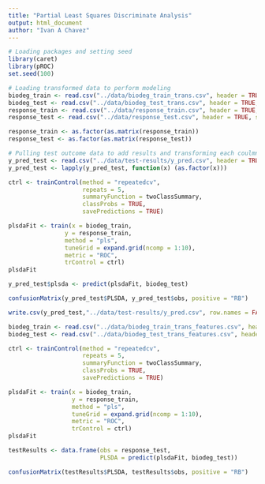 ```yaml
---
title: "Partial Least Squares Discriminate Analysis"
output: html_document
author: "Ivan A Chavez"
---
```


```r
# Loading packages and setting seed
library(caret)
library(pROC)
set.seed(100)
```


```r
# Loading transformed data to perform modeling
biodeg_train <- read.csv("../data/biodeg_train_trans.csv", header = TRUE, sep = ",")
biodeg_test <- read.csv("../data/biodeg_test_trans.csv", header = TRUE, sep = ",")
response_train <- read.csv("../data/response_train.csv", header = TRUE, sep = ",")
response_test <- read.csv("../data/response_test.csv", header = TRUE, sep = ",")

response_train <- as.factor(as.matrix(response_train))
response_test <- as.factor(as.matrix(response_test))

# Pulling test outcome data to add results and transforming each coulmn to a factor
y_pred_test <- read.csv("../data/test-results/y_pred.csv", header = TRUE, sep = ",")
y_pred_test <- lapply(y_pred_test, function(x) (as.factor(x)))

```

```r
ctrl <- trainControl(method = "repeatedcv",
                     repeats = 5,
                     summaryFunction = twoClassSummary,
                     classProbs = TRUE,
                     savePredictions = TRUE)

plsdaFit <- train(x = biodeg_train,
                y = response_train,
                method = "pls",
                tuneGrid = expand.grid(ncomp = 1:10),
                metric = "ROC",
                trControl = ctrl)
plsdaFit

y_pred_test$plsda <- predict(plsdaFit, biodeg_test)

confusionMatrix(y_pred_test$PLSDA, y_pred_test$obs, positive = "RB")
```

```r

write.csv(y_pred_test,"../data/test-results/y_pred.csv", row.names = FALSE)
```

```r
biodeg_train <- read.csv("../data/biodeg_train_trans_features.csv", header = TRUE, sep = ",")
biodeg_test <- read.csv("../data/biodeg_test_trans_features.csv", header = TRUE, sep = ",")
```
```r
ctrl <- trainControl(method = "repeatedcv",
                     repeats = 5,
                     summaryFunction = twoClassSummary,
                     classProbs = TRUE,
                     savePredictions = TRUE)

plsdaFit <- train(x = biodeg_train,
                  y = response_train,
                  method = "pls",
                  tuneGrid = expand.grid(ncomp = 1:10),
                  metric = "ROC",
                  trControl = ctrl)
plsdaFit

testResults <- data.frame(obs = response_test,
                          PLSDA = predict(plsdaFit, biodeg_test))

confusionMatrix(testResults$PLSDA, testResults$obs, positive = "RB")
```
